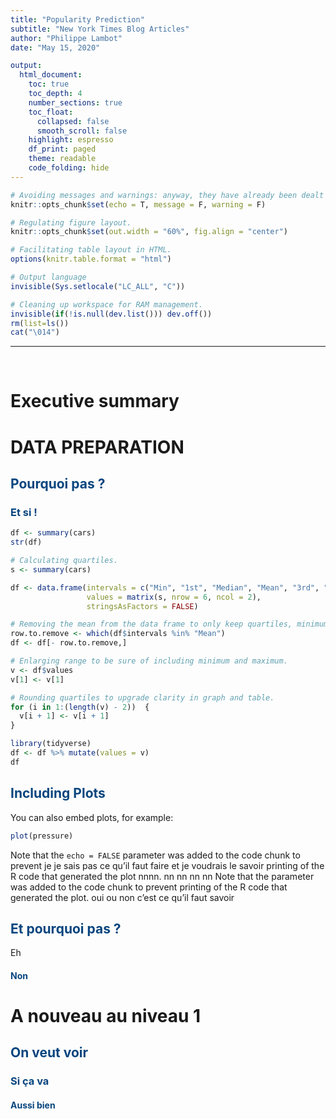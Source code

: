 ---
title: "Popularity Prediction"
subtitle: "New York Times Blog Articles"
author: "Philippe Lambot"
date: "May 15, 2020"

output: 
  html_document:
    toc: true
    toc_depth: 4
    number_sections: true
    toc_float: 
      collapsed: false
      smooth_scroll: false
    highlight: espresso
    df_print: paged
    theme: readable
    code_folding: hide
---

```{r Setup}
# Avoiding messages and warnings: anyway, they have already been dealt with.  
knitr::opts_chunk$set(echo = T, message = F, warning = F)

# Regulating figure layout.
knitr::opts_chunk$set(out.width = "60%", fig.align = "center")

# Facilitating table layout in HTML.
options(knitr.table.format = "html")

# Output language
invisible(Sys.setlocale("LC_ALL", "C"))
```

<style type = "text/css">                  # Title colors
h1 {color: #08457E}
h2 {color: #08457E}
h3 {color: #08457E}
h4 {color: #08457E}
</style>

<style type = "text/css">                  # No bullets in TOC
div#TOC li {
    list-style:none;
    background-image:none;
    background-repeat:none;
    background-position:0;
}
</style>

<style type = "text/css">                  # Font size
<font size = "3">
</style>

<style type = "text/css">                  # Double text justification
body {
text-align: justify}
</style>

```{r Cleaning up workspace and downloading packages}
# Cleaning up workspace for RAM management.
invisible(if(!is.null(dev.list())) dev.off())
rm(list=ls())
cat("\014")
```

-----------------------------------------------------------------

<br>

# Executive summary {.unnumbered}

# DATA PREPARATION

## Pourquoi pas ?

### Et si !

```{r cars}
df <- summary(cars) 
str(df)

# Calculating quartiles.
s <- summary(cars)

df <- data.frame(intervals = c("Min", "1st", "Median", "Mean", "3rd", "Max"), 
                 values = matrix(s, nrow = 6, ncol = 2), 
                 stringsAsFactors = FALSE)

# Removing the mean from the data frame to only keep quartiles, minimum and maximum.
row.to.remove <- which(df$intervals %in% "Mean")
df <- df[- row.to.remove,] 

# Enlarging range to be sure of including minimum and maximum.
v <- df$values
v[1] <- v[1]

# Rounding quartiles to upgrade clarity in graph and table.
for (i in 1:(length(v) - 2))  {
  v[i + 1] <- v[i + 1]
}

library(tidyverse)
df <- df %>% mutate(values = v)
df
```

## Including Plots

You can also embed plots, for example:

```{r pressure}
plot(pressure)
```

Note that the `echo = FALSE` parameter was added to the code chunk to prevent je je sais pas ce qu'il faut faire et je voudrais le savoir  printing of the R code that generated the plot nnnn. nn nn nn nn Note that the parameter was added to the code chunk to prevent printing of the R code that generated the plot. oui ou non c'est ce qu'il faut savoir 

## Et pourquoi pas ?

Eh 

#### Non 

# A nouveau au niveau 1

## On veut voir

### Si ça va

#### Aussi bien
